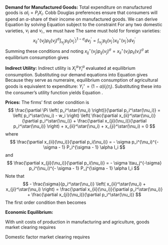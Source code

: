 
**Demand for Manufactured Goods:** Total expenditure on manufactured goods is $\alpha I_i = P_i X_i$. Cobb Douglas preferences ensure that consumers will spend an $\alpha$-share of their income on manufactured goods. We can derive Equation \ref{eq:demand} by solving Equation \ref{eq:CES} subject to the constraint
\begin{equation} \label{eq:CESconstraint}
\int_{\nu_i} p_{ii}(\nu_i) x_{ii}(\nu_i) d \nu_i + \int_{\nu_j} p_{ij}(\nu_j) x_{ij}(\nu_j) \leq \alpha w_i L
\end{equation} 
For any two domestic varieties, $\nu_i$ and $\nu_i^\prime$, we must have
\begin{align*}
x_{ii}^\star(\nu_i) p_{ii}(\nu_i)^{\sigma} p_{ii}(\nu_i^\prime)^{1 - \sigma} &= p_{ii}(\nu_i^\prime) x_{ii}^\star(\nu_i^\prime) \\
x_{ii}^\star(\nu_i) p_{ii}(\nu_i)^{\sigma} \int_{\nu_i^\prime} p_{ii}(\nu_i^\prime)^{1 - \sigma} d \nu_i^\prime &= \int_{\nu_i^\prime} p_{ii}(\nu_i^\prime) x_{ii}^\star(\nu_i^\prime) d \nu_i^\prime
\end{align*}
The same must hold for foreign varieties:
$$
x_{ij}^\star(\nu_j) p_{ij}(\nu_j)^{\sigma} \int_{\nu_j^\prime} p_{ij}(\nu_j^\prime)^{1 - \sigma} d \nu_j^\prime = \int_{\nu_j^\prime} p_{ij}(\nu_j^\prime) x_{ij}^\star(\nu_j^\prime) d \nu_j^\prime
$$
Summing these conditions and noting $x_{ij}^\star(\nu_j) p_{ij}(\nu_j)^{\sigma} = x_{ii}^\star(\nu_i) p_{ii}(\nu_i)^{\sigma}$ at equilibrium consumption gives
\begin{align*}
x_{ii}^\star(\nu_i) p_{ii}(\nu_i)^{\sigma} \left( \int_{\nu_i^\prime} p_{ii}(\nu_i^\prime)^{1 - \sigma} d \nu_i^\prime + \int_{\nu_j^\prime} p_{ij}(\nu_j^\prime)^{1 - \sigma} d \nu_j^\prime \right) &= \int_{\nu_i^\prime} p_{ii}(\nu_i^\prime) x_{ii}^\star(\nu_i^\prime) d \nu_i^\prime + \int_{\nu_j^\prime} p_{ij}(\nu_j^\prime) x_{ij}^\star(\nu_j^\prime) d \nu_j^\prime \\
x_{ii}^\star(\nu_i) p_{ii}(\nu_i)^{\sigma} P_i(\tau_i)^{1 - \sigma} &= \alpha I_i(\tau_i) \\
x_{ii}^\star(\nu_i) &= p_{ii}(\nu_i)^{-\sigma} P_i(\tau_i)^{\sigma - 1} \alpha I_i(\tau_i)
\end{align*}

**Indirect Utility:** Indirect utility is $X_i^\alpha Y_i^\alpha$ evaluated at equilibrium consumption. Substituting our demand equations \ref{eq:demand} into Equation \ref{eq:CES} gives
\begin{align*}
X_i^\star &= \left( \int_{\nu_i} x_{ii}^\star(\nu_i)^{\frac{\sigma - 1}{\sigma}} d \nu_i + \int_{\nu_j} x_{ij}^\star(\nu_j)^{\frac{\sigma - 1}{\sigma}} d \nu_j \right)^{\frac{\sigma}{\sigma - 1}} \\
&= P_i(\tau_i)^{\sigma - 1} I_i(\tau_i) \left( \int_{\nu_i} p_{ii}(\nu_i)^{1 - \sigma} + p_{ij}(\nu_j)^{1 - \sigma} \right)^{\frac{\sigma}{\sigma - 1}} \\
&= \alpha \frac{I_i(\tau_i)}{P_i(\tau_i)}
\end{align*}
Because they serve as numeraire, equilibrium consumption of agricultural goods is equivalent to expenditure: $Y_i^\star = (1 - \alpha) I_i(\tau_i)$. Substituting these into the consumer's utility function yields Equation \ref{eq:V}.

**Prices:** The firms' first order condition is
$$
\frac{\partial \Pi \left( p_i^\star(\nu_i) \right)}{\partial p_i^\star(\nu_i)} = \left( p_i^\star(\nu_i) - w_i \right) \left( \frac{\partial x_{ii}^\star(\nu_i)}{\partial p_i^\star(\nu_i)} + \frac{\partial x_{ji}(\nu_i)}{\partial p_i^\star(\nu_i)} \right) + x_{ii}^\star(\nu_i) + x_{ji}^\star(\nu_i) = 0
$$
where
$$
\frac{\partial x_{ii}(\nu_i)}{\partial p_i(\nu_i)} = - \sigma p_i^(\nu_i)^{- \sigma - 1} P_i^{\sigma - 1} \alpha I_i
$$
and
$$
\frac{\partial x_{ji}(\nu_i)}{\partial p_i(\nu_i)} = - \sigma \tau_j^{-\sigma} p_i^(\nu_i)^{- \sigma - 1} P_j^{\sigma - 1} \alpha I_i
$$
Note that 
$$
- \frac{\sigma}{p_i^\star(\nu_i)} \left( x_{ii}^\star(\nu_i) + x_{ji}^\star(\nu_i) \right) = \frac{\partial x_{ii}(\nu_i)}{\partial p_i^\star(\nu_i)} + \frac{\partial x_{ji}(\nu_i)}{\partial p_i^\star(\nu_i)}
$$
The first order condition then becomes
\begin{align*}
\sigma \frac{w_i}{p_i^\star(\nu_i)} \left( x_{ii}^\star(\nu_i) + x_{ji}^\star(\nu_i) \right) - \sigma \left( x_{ii}^\star(\nu_i) + x_{ji}^\star(\nu_i) \right) + \left( x_{ii}^\star(\nu_i) + x_{ji}^\star(\nu_i) \right) &= 0 \\
\sigma \frac{w_i}{p_i^\star(\nu_i)} - \sigma + 1 &= 0 \\
\frac{\sigma}{\sigma - 1} w_i &=  p_i^\star(\nu_i)
\end{align*}

**Economic Equilibrium:**

With unit costs of production in manufacturing and agriculture, goods market clearing requires
\begin{equation*}
\begin{split}
L_i^y + L_j^y = (1 - \alpha) \left( I_i(\tau_i) + I_j(\tau_j) \right) \\
L_i^x = \left( x_{ii}^\star(\tau_i) + x_{ji}^\star(\tau_j) \right) \\
L_j^x = \left( x_{ij}^\star(\tau_i) + x_{jj}^\star(\tau_j) \right) \\
L_i^x + L_j^x + \Pi_i(p_i^\star) + \Pi_j(p_j^\star) = \alpha \left( I_i(\tau_i) + I_j(\tau_j) \right)
\end{split}
\end{equation*}

Domestic factor market clearing requires
\begin{equation*}
\begin{split}
L_i^x + L_i^y = L \\
L_j^x + L_j^y = L
\end{split}
\end{equation*}
